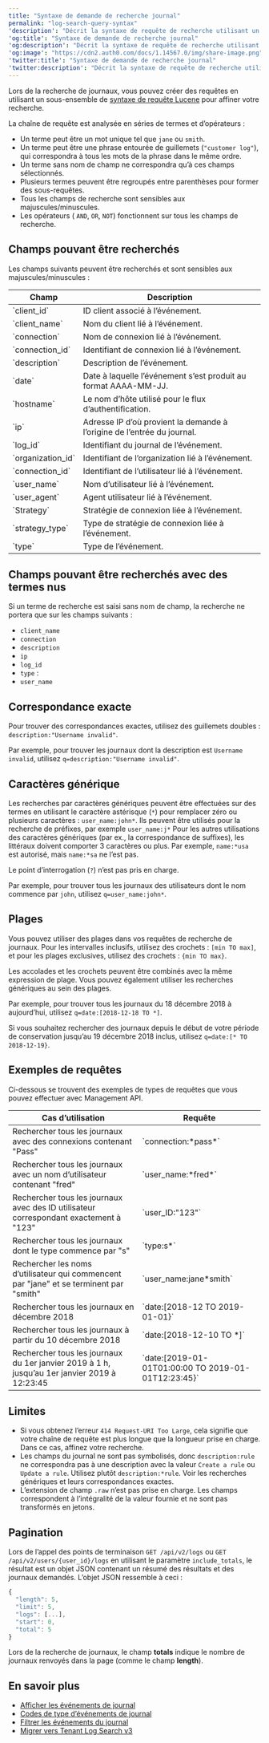 ```yaml
---
title: "Syntaxe de demande de recherche journal"
permalink: "log-search-query-syntax"
'description': "Décrit la syntaxe de requête de recherche utilisant un sous-ensemble de syntaxe de requête Lucene pour affiner les recherches de journaux Auth0."
'og:title': "Syntaxe de demande de recherche journal"
'og:description': "Décrit la syntaxe de requête de recherche utilisant un sous-ensemble de syntaxe de requête Lucene pour affiner les recherches de journaux Auth0."
'og:image': "https://cdn2.auth0.com/docs/1.14567.0/img/share-image.png"
'twitter:title': "Syntaxe de demande de recherche journal"
'twitter:description': "Décrit la syntaxe de requête de recherche utilisant un sous-ensemble de syntaxe de requête Lucene pour affiner les recherches de journaux Auth0."
---
```


Lors de la recherche de journaux, vous pouvez créer des requêtes en utilisant un sous-ensemble de [syntaxe de requête Lucene](https://lucene.apache.org/core/2_9_4/queryparsersyntax.html) pour affiner votre recherche.

La chaîne de requête est analysée en séries de termes et d’opérateurs :

* Un terme peut être un mot unique tel que `jane` ou `smith`.
* Un terme peut être une phrase entourée de guillemets (`"customer log"`), qui correspondra à tous les mots de la phrase dans le même ordre.
* Un terme sans nom de champ ne correspondra qu’à ces champs sélectionnés.
* Plusieurs termes peuvent être regroupés entre parenthèses pour former des sous-requêtes.
* Tous les champs de recherche sont sensibles aux majuscules/minuscules.
* Les opérateurs ( `AND`,  `OR`,  `NOT`) fonctionnent sur tous les champs de recherche.

## Champs pouvant être recherchés

Les champs suivants peuvent être recherchés et sont sensibles aux majuscules/minuscules :

<table class="table"><thead>
<tr>
<th><strong>Champ</strong></th>
<th><strong>Description</strong></th>
</tr>
</thead>
<tbody>
<tr>
<td>`client_id`</td>
<td>ID client associé à l’événement.</td>
</tr>
<tr>
<td>`client_name`</td>
<td>Nom du client lié à l’événement.</td>
</tr>
<tr>
<td>`connection`</td>
<td>Nom de connexion lié à l’événement.</td>
</tr>
<tr>
<td>`connection_id`</td>
<td>Identifiant de connexion lié à l’événement.</td>
</tr>
<tr>
<td>`description`</td>
<td>Description de l’événement.</td>
</tr>
<tr>
<td>`date`</td>
<td>Date à laquelle l’événement s’est produit au format AAAA-MM-JJ.</td>
</tr>
<tr>
<td>`hostname`</td>
<td>Le nom d’hôte utilisé pour le flux d’authentification.</td>
</tr>
<tr>
<td>`ip`</td>
<td>Adresse IP d’où provient la demande à l’origine de l’entrée du journal.</td>
</tr>
<tr>
<td>`log_id`</td>
<td>Identifiant du journal de l’événement.</td>
</tr>
<tr>
<td>`organization_id`</td>
<td>Identifiant de l’organization lié à l’événement.</td>
</tr>
<tr>
<td>`connection_id`</td>
<td>Identifiant de l’utilisateur lié à l’événement.</td>
</tr>
<tr>
<td>`user_name`</td>
<td>Nom d’utilisateur lié à l’événement.</td>
</tr>
<tr>
<td>`user_agent`</td>
<td>Agent utilisateur lié à l’événement.</td>
</tr>
<tr>
<td>`Strategy`</td>
<td>Stratégie de connexion liée à l’événement.</td>
</tr>
<tr>
<td>`strategy_type`</td>
<td>Type de stratégie de connexion liée à l’événement.</td>
</tr>
<tr>
<td>`type`</td>
<td>Type de l’événement.</td>
</tr>
</tbody>
</table>

## Champs pouvant être recherchés avec des termes nus

Si un terme de recherche est saisi sans nom de champ, la recherche ne portera que sur les champs suivants :

* `client_name`
* `connection`
* `description`
* `ip`
* `log_id`
* `type` :
* `user_name`

## Correspondance exacte

Pour trouver des correspondances exactes, utilisez des guillemets doubles : `description:"Username invalid"`.

Par exemple, pour trouver les journaux dont la description est `Username invalid`, utilisez `q=description:"Username invalid"`.

## Caractères générique

Les recherches par caractères génériques peuvent être effectuées sur des termes en utilisant le caractère astérisque (`*`) pour remplacer zéro ou plusieurs caractères : `user_name:john*`. Ils peuvent être utilisés pour la recherche de préfixes, par exemple `user_name:j*` Pour les autres utilisations des caractères génériques (par ex., la correspondance de suffixes), les littéraux doivent comporter 3 caractères ou plus. Par exemple, `name:*usa` est autorisé, mais `name:*sa` ne l’est pas.

Le point d’interrogation (`?`) n’est pas pris en charge.

Par exemple, pour trouver tous les journaux des utilisateurs dont le nom commence par `john`, utilisez `q=user_name:john*`.

## Plages

Vous pouvez utiliser des plages dans vos requêtes de recherche de journaux. Pour les intervalles inclusifs, utilisez des crochets : `[min TO max]`, et pour les plages exclusives, utilisez des crochets : `{min TO max}`.

Les accolades et les crochets peuvent être combinés avec la même expression de plage. Vous pouvez également utiliser les recherches génériques au sein des plages.

Par exemple, pour trouver tous les journaux du 18 décembre 2018 à aujourd’hui, utilisez `q=date:[2018-12-18 TO *]`.

Si vous souhaitez rechercher des journaux depuis le début de votre période de conservation jusqu’au 19 décembre 2018 inclus, utilisez `q=date:[* TO 2018-12-19}`.

## Exemples de requêtes

Ci-dessous se trouvent des exemples de types de requêtes que vous pouvez effectuer avec <Tooltip href="/docs/docs/fr-ca/glossary?term=management-api" tip="Management API
Un produit permettant aux clients d’effectuer des tâches administratives." cta="Voir le glossaire">Management API</Tooltip>.

<table class="table"><thead>
<tr>
<th>Cas d’utilisation</th>
<th>Requête</th>
</tr>
</thead>
<tbody>
<tr>
<td>Rechercher tous les journaux avec des connexions contenant "Pass"</td>
<td>`connection:*pass*`</td>
</tr>
<tr>
<td>Rechercher tous les journaux avec un nom d’utilisateur contenant "fred"</td>
<td>`user_name:*fred*`</td>
</tr>
<tr>
<td>Rechercher tous les journaux avec des ID utilisateur correspondant exactement à "123"</td>
<td>`user_ID:"123"`</td>
</tr>
<tr>
<td>Rechercher tous les journaux dont le type commence par "s"</td>
<td>`type:s*`</td>
</tr>
<tr>
<td>Rechercher les noms d’utilisateur qui commencent par "jane" et se terminent par "smith"</td>
<td>`user_name:jane*smith`</td>
</tr>
<tr>
<td>Rechercher tous les journaux en décembre 2018</td>
<td>`date:[2018-12 TO 2019-01-01}`</td>
</tr>
<tr>
<td>Rechercher tous les journaux à partir du 10 décembre 2018</td>
<td>`date:[2018-12-10 TO *]`</td>
</tr>
<tr>
<td>Rechercher tous les journaux du 1er janvier 2019 à 1 h, jusqu’au 1er janvier 2019 à 12:23:45</td>
<td>`date:[2019-01-01T01:00:00 TO 2019-01-01T12:23:45}`</td>
</tr>
</tbody>
</table>

## Limites

* Si vous obtenez l’erreur `414 Request-URI Too Large`, cela signifie que votre chaîne de requête est plus longue que la longueur prise en charge. Dans ce cas, affinez votre recherche.
* Les champs du journal ne sont pas symbolisés, donc `description:rule` ne correspondra pas à une description avec la valeur `Create a rule` ou `Update a rule`. Utilisez plutôt `description:*rule`. Voir les recherches génériques et leurs correspondances exactes.
* L’extension de champ `.raw` n’est pas prise en charge. Les champs correspondent à l’intégralité de la valeur fournie et ne sont pas transformés en jetons.

## Pagination

Lors de l’appel des points de terminaison `GET /api/v2/logs` ou `GET /api/v2/users/{user_id}/logs` en utilisant le paramètre `include_totals`, le résultat est un objet JSON contenant un résumé des résultats et des journaux demandés. L’objet JSON ressemble à ceci :

```javascript lines
{
  "length": 5,
  "limit": 5,
  "logs": [...],
  "start": 0,
  "total": 5
}
```

Lors de la recherche de journaux, le champ **totals** indique le nombre de journaux renvoyés dans la page (comme le champ **length**).

## En savoir plus

* [Afficher les événements de journal](/docs/fr-ca/deploy-monitor/logs/view-log-events)
* [Codes de type d’événements de journal](/docs/fr-ca/deploy-monitor/logs/log-event-type-codes)
* [Filtrer les événements du journal](/docs/fr-ca/deploy-monitor/logs/log-event-filters)
* [Migrer vers Tenant Log Search v3](/docs/fr-ca/troubleshoot/product-lifecycle/past-migrations/migrate-to-tenant-log-search-v3)
